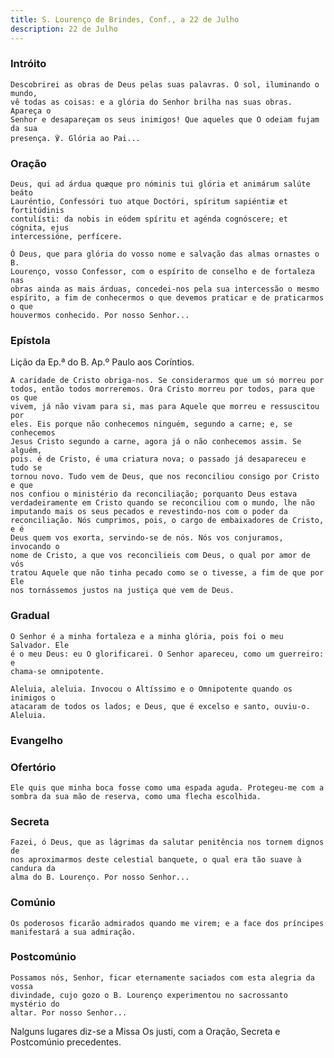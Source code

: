 ```yaml
---
title: S. Lourenço de Brindes, Conf., a 22 de Julho
description: 22 de Julho
---
```


### Intróito

    Descobrirei as obras de Deus pelas suas palavras. O sol, iluminando o mundo,
    vê todas as coisas: e a glória do Senhor brilha nas suas obras. Apareça o
    Senhor e desapareçam os seus inimigos! Que aqueles que O odeiam fujam da sua
    presença. ℣. Glória ao Pai...

### Oração

<div class="side-by-side not-content">

    Deus, qui ad árdua quæque pro nóminis tui glória et animárum salúte beáto
    Lauréntio, Confessóri tuo atque Doctóri, spíritum sapiéntiæ et fortitúdinis
    contulísti: da nobis in eódem spíritu et agénda cognóscere; et cógnita, ejus
    intercessióne, perfícere.

    Ó Deus, que para glória do vosso nome e salvação das almas ornastes o B.
    Lourenço, vosso Confessor, com o espírito de conselho e de fortaleza nas
    obras ainda as mais árduas, concedei-nos pela sua intercessão o mesmo
    espírito, a fim de conhecermos o que devemos praticar e de praticarmos o que
    houvermos conhecido. Por nosso Senhor...

</div>

### Epístola

Lição da Ep.ª do B. Ap.º Paulo aos Coríntios.

    A caridade de Cristo obriga-nos. Se considerarmos que um só morreu por
    todos, então todos morreremos. Ora Cristo morreu por todos, para que os que
    vivem, já não vivam para si, mas para Aquele que morreu e ressuscitou por
    eles. Eis porque não conhecemos ninguém, segundo a carne; e, se conhecemos
    Jesus Cristo segundo a carne, agora já o não conhecemos assim. Se alguém,
    pois. é de Cristo, é uma criatura nova; o passado já desapareceu e tudo se
    tornou novo. Tudo vem de Deus, que nos reconciliou consigo por Cristo e que
    nos confiou o ministério da reconciliação; porquanto Deus estava
    verdadeiramente em Cristo quando se reconciliou com o mundo, lhe não
    imputando mais os seus pecados e revestindo-nos com o poder da
    reconciliação. Nós cumprimos, pois, o cargo de embaixadores de Cristo, e é
    Deus quem vos exorta, servindo-se de nós. Nós vos conjuramos, invocando o
    nome de Cristo, a que vos reconcilieis com Deus, o qual por amor de vós
    tratou Aquele que não tinha pecado como se o tivesse, a fim de que por Ele
    nos tornássemos justos na justiça que vem de Deus.

### Gradual

<div class="side-by-side not-content">

    O Senhor é a minha fortaleza e a minha glória, pois foi o meu Salvador. Ele
    é o meu Deus: eu O glorificarei. O Senhor apareceu, como um guerreiro: e
    chama-se omnipotente.

    Aleluia, aleluia. Invocou o Altíssimo e o Omnipotente quando os inimigos o
    atacaram de todos os lados; e Deus, que é excelso e santo, ouviu-o. Aleluia.

</div>

### Evangelho


<LinkCard
  href="/missal/pentecostes/sextafeirapentecostes#evangelho"
  title="Sexta-feira das Têmporas de Pentecostes - Estação nos Doze Apóstolos"
/>

### Ofertório

    Ele quis que minha boca fosse como uma espada aguda. Protegeu-me com a
    sombra da sua mão de reserva, como uma flecha escolhida.

### Secreta

    Fazei, ó Deus, que as lágrimas da salutar penitência nos tornem dignos de
    nos aproximarmos deste celestial banquete, o qual era tão suave à candura da
    alma do B. Lourenço. Por nosso Senhor...

### Comúnio

    Os poderosos ficarão admirados quando me virem; e a face dos príncipes
    manifestará a sua admiração.

### Postcomúnio

    Possamos nós, Senhor, ficar eternamente saciados com esta alegria da vossa
    divindade, cujo gozo o B. Lourenço experimentou no sacrossanto mystério do
    altar. Por nosso Senhor...

<aside>
  Nalguns lugares diz-se a Missa Os justi, com a Oração, Secreta e Postcomúnio
  precedentes.
</aside>

<LinkCard
  href="/missal/comum/14confessoresnaopontifices1"
  title="Confessores não Pontífices - Missa Os justi"
/>
